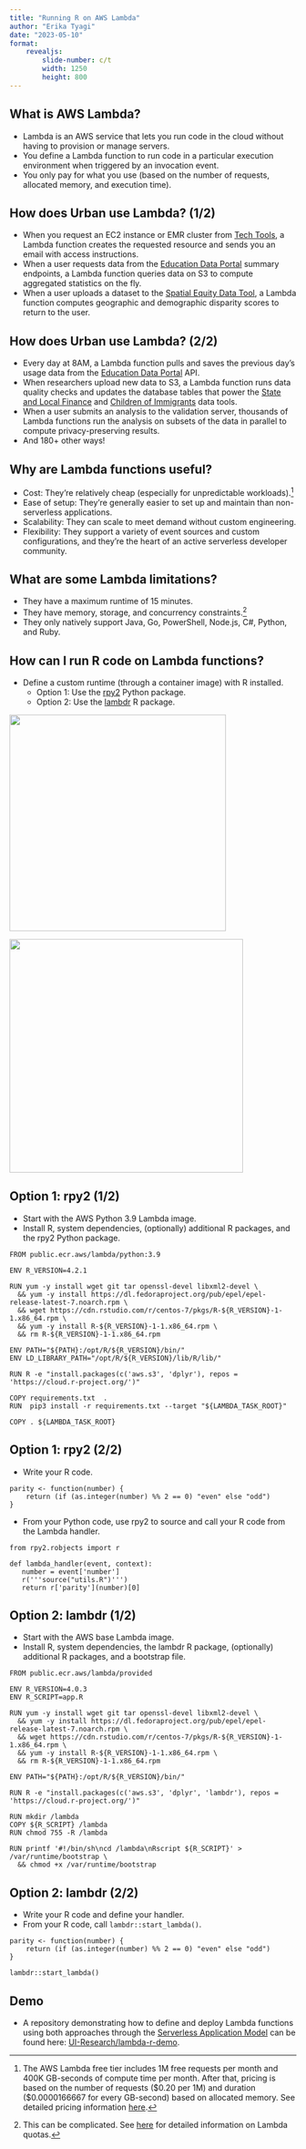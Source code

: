 ```yaml
---
title: "Running R on AWS Lambda"
author: "Erika Tyagi"
date: "2023-05-10"
format: 
    revealjs: 
        slide-number: c/t
        width: 1250
        height: 800
---
```


## What is AWS Lambda? 

- Lambda is an AWS service that lets you run code in the cloud without having to provision or manage servers. 
- You define a Lambda function to run code in a particular execution environment when triggered by an invocation event. 
- You only pay for what you use (based on the number of requests, allocated memory, and execution time). 

## How does Urban use Lambda? (1/2)

- When you request an EC2 instance or EMR cluster from [Tech Tools](https://tech-tools.urban.org/), a Lambda function creates the requested resource and sends you an email with access instructions. 
- When a user requests data from the [Education Data Portal](https://educationdata.urban.org/) summary endpoints, a Lambda function queries data on S3 to compute aggregated statistics on the fly. 
- When a user uploads a dataset to the [Spatial Equity Data Tool](https://apps.urban.org/features/equity-data-tool/index.html), a Lambda function computes geographic and demographic disparity scores to return to the user. 

## How does Urban use Lambda? (2/2)
- Every day at 8AM, a Lambda function pulls and saves the previous day's usage data from the [Education Data Portal](https://educationdata.urban.org/) API. 
- When researchers upload new data to S3, a Lambda function runs data quality checks and updates the database tables that power the [State and Local Finance](https://state-local-finance-data.taxpolicycenter.org//pages.cfm) and [Children of Immigrants](https://apps.urban.org/features/children-of-immigrants/) data tools. 
- When a user submits an analysis to the validation server, thousands of Lambda functions run the analysis on subsets of the data in parallel to compute privacy-preserving results. 
- And 180+ other ways! 

## Why are Lambda functions useful? 
 
- Cost: They're relatively cheap (especially for unpredictable workloads).^[The AWS Lambda free tier includes 1M free requests per month and 400K GB-seconds of compute time per month. After that, pricing is based on the number of requests ($0.20 per 1M) and duration ($0.0000166667 for every GB-second) based on allocated memory. See detailed pricing information [here](https://aws.amazon.com/lambda/pricing/).]
- Ease of setup: They're generally easier to set up and maintain than non-serverless applications. 
- Scalability: They can scale to meet demand without custom engineering. 
- Flexibility: They support a variety of event sources and custom configurations, and they're the heart of an active serverless developer community. 


## What are some Lambda limitations? 

- They have a maximum runtime of 15 minutes. 
- They have memory, storage, and concurrency constraints.^[This can be complicated. See [here](https://docs.aws.amazon.com/lambda/latest/dg/gettingstarted-limits.html) for detailed information on Lambda quotas.] 
- They only natively support Java, Go, PowerShell, Node.js, C#, Python, and Ruby. 

## How can I run R code on Lambda functions? 

- Define a custom runtime (through a container image) with R installed. 
    - Option 1: Use the [rpy2](https://rpy2.github.io/) Python package. 
    - Option 2: Use the [lambdr](https://lambdr.mdneuzerling.com/) R package. 

::: {layout-ncol="2"}
![](images/rpy2.png){width=380}

![](images/lambdr.png){width=410}
:::

## Option 1: rpy2 (1/2) 

- Start with the AWS Python 3.9 Lambda image. 
- Install R, system dependencies, (optionally) additional R packages, and the rpy2 Python package. 

```code 
FROM public.ecr.aws/lambda/python:3.9

ENV R_VERSION=4.2.1

RUN yum -y install wget git tar openssl-devel libxml2-devel \
  && yum -y install https://dl.fedoraproject.org/pub/epel/epel-release-latest-7.noarch.rpm \
  && wget https://cdn.rstudio.com/r/centos-7/pkgs/R-${R_VERSION}-1-1.x86_64.rpm \
  && yum -y install R-${R_VERSION}-1-1.x86_64.rpm \
  && rm R-${R_VERSION}-1-1.x86_64.rpm 

ENV PATH="${PATH}:/opt/R/${R_VERSION}/bin/" 
ENV LD_LIBRARY_PATH="/opt/R/${R_VERSION}/lib/R/lib/" 

RUN R -e "install.packages(c('aws.s3', 'dplyr'), repos = 'https://cloud.r-project.org/')"

COPY requirements.txt  .
RUN  pip3 install -r requirements.txt --target "${LAMBDA_TASK_ROOT}"

COPY . ${LAMBDA_TASK_ROOT} 
```

## Option 1: rpy2 (2/2) 
- Write your R code. 
```code 
parity <- function(number) {
    return (if (as.integer(number) %% 2 == 0) "even" else "odd")
}
```
- From your Python code, use rpy2 to source and call your R code from the Lambda handler. 
```code
from rpy2.robjects import r

def lambda_handler(event, context):
   number = event['number']
   r('''source("utils.R")''')
   return r['parity'](number)[0]
```

## Option 2: lambdr (1/2)

- Start with the AWS base Lambda image. 
- Install R, system dependencies, the lambdr R package, (optionally) additional R packages, and a bootstrap file. 

```code 
FROM public.ecr.aws/lambda/provided

ENV R_VERSION=4.0.3
ENV R_SCRIPT=app.R 

RUN yum -y install wget git tar openssl-devel libxml2-devel \
  && yum -y install https://dl.fedoraproject.org/pub/epel/epel-release-latest-7.noarch.rpm \
  && wget https://cdn.rstudio.com/r/centos-7/pkgs/R-${R_VERSION}-1-1.x86_64.rpm \
  && yum -y install R-${R_VERSION}-1-1.x86_64.rpm \
  && rm R-${R_VERSION}-1-1.x86_64.rpm 

ENV PATH="${PATH}:/opt/R/${R_VERSION}/bin/"

RUN R -e "install.packages(c('aws.s3', 'dplyr', 'lambdr'), repos = 'https://cloud.r-project.org/')"

RUN mkdir /lambda
COPY ${R_SCRIPT} /lambda
RUN chmod 755 -R /lambda

RUN printf '#!/bin/sh\ncd /lambda\nRscript ${R_SCRIPT}' > /var/runtime/bootstrap \
  && chmod +x /var/runtime/bootstrap
```

## Option 2: lambdr (2/2)
- Write your R code and define your handler. 
- From your R code, call `lambdr::start_lambda()`. 

```code 
parity <- function(number) {
    return (if (as.integer(number) %% 2 == 0) "even" else "odd")
}

lambdr::start_lambda()
```

## Demo 

- A repository demonstrating how to define and deploy Lambda functions using both approaches through the [Serverless Application Model](https://docs.aws.amazon.com/serverless-application-model/latest/developerguide/what-is-sam.html) can be found here: [UI-Research/lambda-r-demo](https://github.com/UI-Research/lambda-r-demo). 
